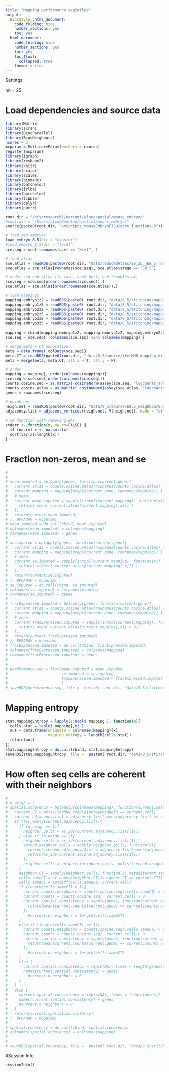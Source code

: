 ```yaml
---
title: "Mapping performance seq2atlas"
output:
  BiocStyle::html_document:
    code_folding: hide
    number_sections: yes
    toc: yes  
  html_document:
    code_folding: hide
    number_sections: yes
    toc: yes
    toc_float:
      collapsed: true
    theme: united
---
```


Settings:

nn = 25

# Load dependencies and source data

```r

library(Matrix)
library(scran)
library(BiocParallel)
library(BiocNeighbors)
ncores = 3
mcparam = MulticoreParam(workers = ncores)
register(mcparam)
library(igraph)
library(reshape2)
library(knitr)
library(scater)
library(scales)
library(biomaRt)
library(batchelor)
library(irlba)
library(batchelor)
library(tibble)
library(dplyr)
library(purrr)

root.dir = "/nfs/research1/marioni/alsu/spatial/mouse_embryo/"
#root.dir = "/Users/alsu/Develop/spatial/mouse_embryo/"
source(paste0(root.dir, "amScripts_mouseEmbryoFISH/core_functions.R"))

# load seq embryos
load_embryo_8.5(dir = "cluster")
#load_embryo_8.5(dir = "local")
sce.seq = sce[!rownames(sce) == "Xist", ]

# load atlas 
sce.atlas = readRDS(paste0(root.dir, "data/reducedAtlas/E8_25__E8_5.rds"))
sce.atlas = sce.atlas[rownames(sce.seq), sce.atlas$stage == "E8.5"]

# order seq and atlas (in case, cant hurt, had troubles b4)
sce.seq = sce.seq[order(rownames(sce.seq)),]
sce.atlas = sce.atlas[order(rownames(sce.atlas)),]

# load mappings
mapping.embryo1z2 = readRDS(paste0( root.dir, "data/8_5/stitching/mapping_seq2atlas_embryo1z2.rds"))
mapping.embryo1z5 = readRDS(paste0( root.dir, "data/8_5/stitching/mapping_seq2atlas_embryo1z5.rds"))
mapping.embryo2z2 = readRDS(paste0( root.dir, "data/8_5/stitching/mapping_seq2atlas_embryo2z2.rds"))
mapping.embryo2z5 = readRDS(paste0( root.dir, "data/8_5/stitching/mapping_seq2atlas_embryo2z5.rds"))
mapping.embryo3z2 = readRDS(paste0( root.dir, "data/8_5/stitching/mapping_seq2atlas_embryo3z2.rds"))
mapping.embryo3z5 = readRDS(paste0( root.dir, "data/8_5/stitching/mapping_seq2atlas_embryo3z5.rds"))

mapping = cbind(mapping.embryo1z2, mapping.embryo1z2, mapping.embryo2z2, mapping.embryo2z5, mapping.embryo3z2, mapping.embryo3z5)
sce.seq = sce.seq[, colnames(sce.seq) %in% colnames(mapping) ]

# merge meta + CT annotation
meta = data.frame( colData(sce.seq))
meta.CT = readRDS(paste0(root.dir, "data/8_5/source/iterMNN_mapping_dt.Rds"))
meta = merge(meta, meta.CT, all.x = T, all.y = F)

# order
mapping = mapping[, order(colnames(mapping))]
sce.seq = sce.seq[,order(colnames(sce.seq))]
counts.cosine.seq = as.matrix( cosineNorm(assay(sce.seq, "logcounts_area")) )
counts.cosine.atlas = as.matrix( cosineNorm(assay(sce.atlas, "logcounts")) )
genes = rownames(sce.seq)

# neigh.net
neigh.net = readRDS(paste0(root.dir, "data/8_5/source/E8.5_neighbourGraph_1.3.Rds"))
adjacency.list = adjacent_vertices(neigh.net, V(neigh.net), mode = "all")

# se function with removing NAs
stderr <- function(x, na.rm=FALSE) {
  if (na.rm) x <- na.omit(x)
  sqrt(var(x)/length(x))
}


```


# Fraction non-zeros, mean and se

```r
# 
# 
# mean.imputed = bplapply(genes, function(current.gene){
#   current.atlas = counts.cosine.atlas[rownames(counts.cosine.atlas) == current.gene,]
#   current.mapping = mapping[grepl(current.gene, rownames(mapping)),]
#   # mean
#   current.mean.imputed = sapply(1:ncol(current.mapping), function(x){
#     return( mean( current.atlas[current.mapping[,x]]) )
#   })
#   return(current.mean.imputed)
# }, BPPARAM = mcparam)
# mean.imputed = do.call(rbind, mean.imputed)
# colnames(mean.imputed) = colnames(mapping)
# rownames(mean.imputed) = genes
# 
# se.imputed = bplapply(genes, function(current.gene){
#   current.atlas = counts.cosine.atlas[rownames(counts.cosine.atlas) == current.gene,]
#   current.mapping = mapping[grepl(current.gene, rownames(mapping)),]
#   # mean
#   current.se.imputed = sapply(1:ncol(current.mapping), function(x){
#     return( stderr( current.atlas[current.mapping[,x]]) )
#   })
#   return(current.se.imputed)
# }, BPPARAM = mcparam)
# se.imputed = do.call(rbind, se.imputed)
# colnames(se.imputed) = colnames(mapping)
# rownames(se.imputed) = genes
# 
# fracExpressed.imputed = bplapply(genes, function(current.gene){
#   current.atlas = counts.cosine.atlas[rownames(counts.cosine.atlas) == current.gene,]
#   current.mapping = mapping[grepl(current.gene, rownames(mapping)),]
#   # mean
#   current.fracExpressed.imputed = sapply(1:ncol(current.mapping), function(x){
#     return( mean( current.atlas[current.mapping[,x]] > 0))
#   })
#   return(current.fracExpressed.imputed)
# }, BPPARAM = mcparam)
# fracExpressed.imputed = do.call(rbind, fracExpressed.imputed)
# colnames(fracExpressed.imputed) = colnames(mapping)
# rownames(fracExpressed.imputed) = genes
# 
# 
# performance.seq = list(mean.imputed = mean.imputed,
#                        se.imputed = se.imputed,
#                        fracExpressed.imputed = fracExpressed.imputed
#                        )
# saveRDS(performance.seq, file =  paste0( root.dir, "data/8_5/stitching/performance_seq2atlas.rds"))


```

# Mapping entropy

```r

stat.mappingEntropy = lapply(1:ncol( mapping ), function(x){
  cells.stat = table( mapping[,x] )
  out = data.frame(uniqueID = colnames(mapping)[x],
                   mapping.entropy = length(cells.stat))
  return(out)
})
stat.mappingEntropy = do.call(rbind, stat.mappingEntropy)
saveRDS(stat.mappingEntropy, file =  paste0( root.dir, "data/8_5/stitching/mappingEntropy_seq2atlas.rds"))


```

# How often seq cells are coherent with their neighbors


```r
# 
# n.neigh = 2
# spatial.coherency = bplapply(colnames(mapping), function(current.cell){
#   current.CT = meta$iterMNN_stable[meta$uniqueID == current.cell]
#   current.adjacency.list = adjacency.list[names(adjacency.list) == current.cell]
#   if (!is_empty(current.adjacency.list)){
#     if (n.neigh == 1){
#       neighbor.cells = as_ids(current.adjacency.list[[1]])
#     } else if (n.neigh == 2){
#       neighbor.cells = as_ids(current.adjacency.list[[1]])
#       second.neighbor.cells = sapply(neighbor.cells, function(x){
#         current.second.adjacency.list = adjacency.list[names(adjacency.list) == x]
#         return(as_ids(current.second.adjacency.list[[1]]))
#       })
#       neighbor.cells = unique(c(neighbor.cells, unlist(second.neighbor.cells)))
#     }
#     neighbor.CT = sapply(neighbor.cells, function(x) meta$iterMNN_stable[meta$uniqueID == x])
#     cells.sameCT = c( names(neighbor.CT)[neighbor.CT == current.CT])
#     cells.sameCT = setdiff(cells.sameCT, current.cell)
#     if (length(cells.sameCT) > 1){
#       current.counts.neighbors = counts.cosine.seq[,cells.sameCT] > 0
#       current.counts = counts.cosine.seq[, current.cell] > 0
#       current.spatial.consistency = sapply(genes, function(current.gene){
#         return(mean(current.counts[current.gene] == current.counts.neighbors[current.gene,]))
#       })
#         #current.n.neighbors = length(cells.sameCT) 
#     } 
#     else if (length(cells.sameCT) == 1){
#       current.counts.neighbors = counts.cosine.seq[,cells.sameCT] > 0
#       current.counts = counts.cosine.seq[, current.cell] > 0
#       current.spatial.consistency = sapply(genes, function(current.gene){
#         return(mean(current.counts[current.gene] == current.counts.neighbors[current.gene]))
#       })
#         #current.n.neighbors = length(cells.sameCT) 
#     } 
#     else {
#       current.spatial.consistency = rep(c(NA), times = length(genes))
#       names(current.spatial.consistency) = genes
#         #current.n.neighbors = 0 
#     }
#   } 
#   else {
#     current.spatial.consistency = rep(c(NA), times = length(genes))
#     names(current.spatial.consistency) = genes
#     #current.n.neighbors = 0 
#   }
#   return(current.spatial.consistency)
# }, BPPARAM = mcparam)
# 
# spatial.coherency = do.call(cbind, spatial.coherency)
# colnames(spatial.coherency) = colnames(mapping)
# 
# 
# saveRDS(spatial.coherency, file =  paste0( root.dir, "data/8_5/stitching/seq_spatialCoherency_seq2atlas.rds"))


```


#Session Info

```r

sessionInfo()

```
